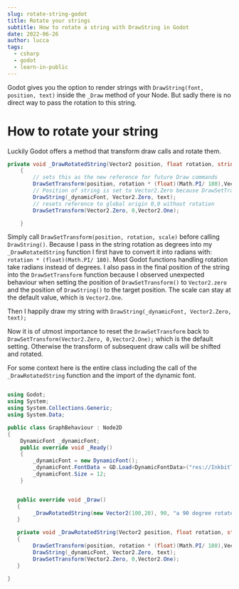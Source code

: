 ```yaml
---
slug: rotate-string-godot
title: Rotate your strings
subtitle: How to rotate a string with DrawString in Godot
date: 2022-06-26
author: lucca
tags:
  - csharp
  - godot
  - learn-in-public
---
```


Godot gives you the option to render strings with `DrawString(font, position, text)` inside the `_Draw` method of your Node.
But sadly there is no direct way to pass the rotation to this string.

# How to rotate your string
Luckily Godot offers a method that transform draw calls and rotate them.

```csharp
private void _DrawRotatedString(Vector2 position, float rotation, string text)
    {
        // sets this as the new reference for future Draw commands
        DrawSetTransform(position, rotation * (float)(Math.PI/ 180),Vector2.One);
        // Position of string is set to Vector2.Zero because DrawSetTransform already sets position
        DrawString(_dynamicFont, Vector2.Zero, text);
        // resets reference to global origin 0,0 without rotation
        DrawSetTransform(Vector2.Zero, 0,Vector2.One);

    }
```

Simply call `DrawSetTransform(position, rotation, scale)` before calling `DrawString()`.
Because I pass in the string rotation as degrees into my `_DrawRotatedString` function I first have to convert it into radians with: `rotation * (float)(Math.PI/ 180)`.
Most Godot functions handling rotation take radians instead of degrees.
I also pass in the final position of the string into the `DrawSetTransform` function because I observed unexpected behaviour when setting the position of `DrawSetTransform()` to `Vector2.zero` and the position of `DrawString()` to the target position.
The scale can stay at the default value, which is `Vector2.One`.

Then I happily draw my string with `DrawString(_dynamicFont, Vector2.Zero, text);`

Now it is of utmost importance to reset the `DrawSetTransform` back to `DrawSetTransform(Vector2.Zero, 0,Vector2.One);` which is the default setting.
Otherwise the transform of subsequent draw calls will be shifted and rotated.

For some context here is the entire class including the call of the `_DrawRotatedString` function and the import of the dynamic font.

```csharp

using Godot;
using System;
using System.Collections.Generic;
using System.Data;

public class GraphBehaviour : Node2D
{
    DynamicFont _dynamicFont;
    public override void _Ready()
    {
        _dynamicFont = new DynamicFont();
        _dynamicFont.FontData = GD.Load<DynamicFontData>("res://InkbitThree.ttf");
        _dynamicFont.Size = 12;
    }


   public override void _Draw()
   {
        _DrawRotatedString(new Vector2(100,20), 90, "a 90 degree rotated label");
   }

   private void _DrawRotatedString(Vector2 position, float rotation, string text)
   {
        DrawSetTransform(position, rotation * (float)(Math.PI/ 180),Vector2.One);
        DrawString(_dynamicFont, Vector2.Zero, text);
        DrawSetTransform(Vector2.Zero, 0,Vector2.One);
   }

}

```



